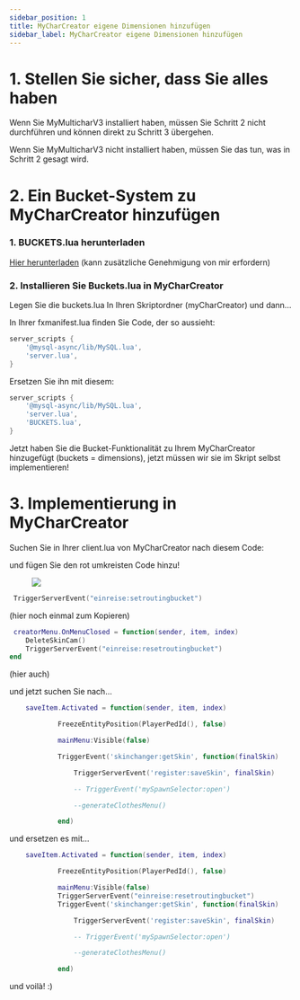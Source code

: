 ```yaml
---
sidebar_position: 1
title: MyCharCreator eigene Dimensionen hinzufügen
sidebar_label: MyCharCreator eigene Dimensionen hinzufügen
---
```


# 1. Stellen Sie sicher, dass Sie alles haben

Wenn Sie MyMulticharV3 installiert haben, müssen Sie Schritt 2 nicht durchführen und können direkt zu Schritt 3 übergehen.

Wenn Sie MyMulticharV3 nicht installiert haben, müssen Sie das tun, was in Schritt 2 gesagt wird.

# 2. Ein Bucket-System zu MyCharCreator hinzufügen

### 1. BUCKETS.lua herunterladen

[Hier herunterladen](https://drive.google.com/file/d/1GDWGnFXEDRkA6j55jMJVxzwBT7hO3Y9F/view?usp=drive_link) (kann zusätzliche Genehmigung von mir erfordern)

### 2. Installieren Sie Buckets.lua in MyCharCreator

Legen Sie die buckets.lua In Ihren Skriptordner (myCharCreator) und dann...

In Ihrer fxmanifest.lua finden Sie Code, der so aussieht:

```lua
server_scripts {
    '@mysql-async/lib/MySQL.lua',
    'server.lua',
}
```

Ersetzen Sie ihn mit diesem:

```lua
server_scripts {
    '@mysql-async/lib/MySQL.lua',
    'server.lua',
    'BUCKETS.lua',
}
```

Jetzt haben Sie die Bucket-Funktionalität zu Ihrem MyCharCreator hinzugefügt (buckets = dimensions), jetzt müssen wir sie im Skript selbst implementieren!

# 3. Implementierung in MyCharCreator

Suchen Sie in Ihrer client.lua von MyCharCreator nach diesem Code:

und fügen Sie den rot umkreisten Code hinzu!

<figure style={{textAlign: 'center'}}>
  <img src={require('/img/mycharcreatorcode.png').default} />
</figure>

```lua showLineNumbers
 TriggerServerEvent("einreise:setroutingbucket")
```

(hier noch einmal zum Kopieren)

```lua showLineNumbers
 creatorMenu.OnMenuClosed = function(sender, item, index)
    DeleteSkinCam()
    TriggerServerEvent("einreise:resetroutingbucket")
end
```

(hier auch)

und jetzt suchen Sie nach...

```lua showLineNumbers
    saveItem.Activated = function(sender, item, index)

            FreezeEntityPosition(PlayerPedId(), false)

            mainMenu:Visible(false)

            TriggerEvent('skinchanger:getSkin', function(finalSkin)

                TriggerServerEvent('register:saveSkin', finalSkin)

                -- TriggerEvent('mySpawnSelector:open')

                --generateClothesMenu()

            end)
```

und ersetzen es mit...

```lua showLineNumbers
    saveItem.Activated = function(sender, item, index)

            FreezeEntityPosition(PlayerPedId(), false)

            mainMenu:Visible(false)
            TriggerServerEvent("einreise:resetroutingbucket")
            TriggerEvent('skinchanger:getSkin', function(finalSkin)

                TriggerServerEvent('register:saveSkin', finalSkin)

                -- TriggerEvent('mySpawnSelector:open')

                --generateClothesMenu()

            end)
```

und voilà! :)
